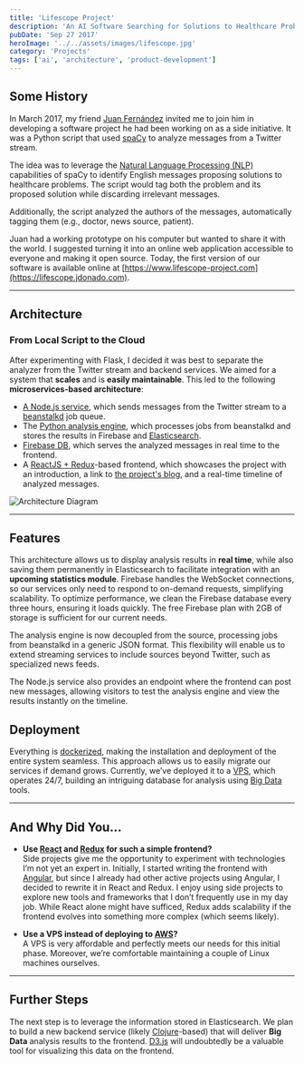 ```yaml
---
title: 'Lifescope Project'
description: 'An AI Software Searching for Solutions to Healthcare Problems'
pubDate: 'Sep 27 2017'
heroImage: '../../assets/images/lifescope.jpg'
category: 'Projects'
tags: ['ai', 'architecture', 'product-development']
---
```



## Some History

In March 2017, my friend [Juan Fernández](https://www.linkedin.com/in/juanff/) invited me to join him in developing a software project he had been working on as a side initiative. It was a Python script that used [spaCy](https://spacy.io/) to analyze messages from a Twitter stream.

The idea was to leverage the [Natural Language Processing (NLP)](https://en.wikipedia.org/wiki/Natural_language_processing) capabilities of spaCy to identify English messages proposing solutions to healthcare problems. The script would tag both the problem and its proposed solution while discarding irrelevant messages.

Additionally, the script analyzed the authors of the messages, automatically tagging them (e.g., doctor, news source, patient).

Juan had a working prototype on his computer but wanted to share it with the world. I suggested turning it into an online web application accessible to everyone and making it open source. Today, the first version of our software is available online at [https://www.lifescope-project.com](https://lifescope.jdonado.com).

---

## Architecture

### From Local Script to the Cloud

After experimenting with Flask, I decided it was best to separate the analyzer from the Twitter stream and backend services. We aimed for a system that **scales** and is **easily maintainable**. This led to the following **microservices-based architecture**:

- [A Node.js service](https://github.com/mrdonado/health-nlp-node), which sends messages from the Twitter stream to a [beanstalkd](http://kr.github.io/beanstalkd/) job queue.
- The [Python analysis engine](https://github.com/mrdonado/health-nlp-analysis), which processes jobs from beanstalkd and stores the results in Firebase and [Elasticsearch](https://www.elastic.co/products/elasticsearch).
- [Firebase DB](https://firebase.google.com), which serves the analyzed messages in real time to the frontend.
- A [ReactJS + Redux](https://github.com/mrdonado/health-nlp-react)-based frontend, which showcases the project with an introduction, a link to [the project's blog](http://lifescope-insights.jdonado.com/), and a real-time timeline of analyzed messages.

<Image src={architectureDiagram} alt='Architecture Diagram' />

---

## Features

This architecture allows us to display analysis results in **real time**, while also saving them permanently in Elasticsearch to facilitate integration with an **upcoming statistics module**. Firebase handles the WebSocket connections, so our services only need to respond to on-demand requests, simplifying scalability. To optimize performance, we clean the Firebase database every three hours, ensuring it loads quickly. The free Firebase plan with 2GB of storage is sufficient for our current needs.

The analysis engine is now decoupled from the source, processing jobs from beanstalkd in a generic JSON format. This flexibility will enable us to extend streaming services to include sources beyond Twitter, such as specialized news feeds.

The Node.js service also provides an endpoint where the frontend can post new messages, allowing visitors to test the analysis engine and view the results instantly on the timeline.

## Deployment

Everything is [dockerized](https://www.docker.com/), making the installation and deployment of the entire system seamless. This approach allows us to easily migrate our services if demand grows. Currently, we’ve deployed it to a [VPS](https://en.wikipedia.org/wiki/Virtual_private_server), which operates 24/7, building an intriguing database for analysis using [Big Data](https://en.wikipedia.org/wiki/Big_data) tools.

---

## And Why Did You...

- **Use [React](https://facebook.github.io/react/) and [Redux](http://redux.js.org/) for such a simple frontend?**  
  Side projects give me the opportunity to experiment with technologies I’m not yet an expert in. Initially, I started writing the frontend with [Angular](https://github.com/mrdonado/health-nlp-frontend), but since I already had other active projects using Angular, I decided to rewrite it in React and Redux. I enjoy using side projects to explore new tools and frameworks that I don’t frequently use in my day job. While React alone might have sufficed, Redux adds scalability if the frontend evolves into something more complex (which seems likely).

- **Use a VPS instead of deploying to [AWS](https://aws.amazon.com)?**  
  A VPS is very affordable and perfectly meets our needs for this initial phase. Moreover, we’re comfortable maintaining a couple of Linux machines ourselves.

---

## Further Steps

The next step is to leverage the information stored in Elasticsearch. We plan to build a new backend service (likely [Clojure](https://clojure.org/)-based) that will deliver **Big Data** analysis results to the frontend. [D3.js](https://d3js.org/) will undoubtedly be a valuable tool for visualizing this data on the frontend.

